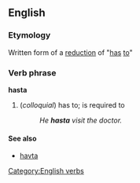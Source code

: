 ==English==
=== Etymology ===
Written form of a [[w:reduction (linguistics)|reduction]] of "[[has]] [[to]]"
===Verb phrase===
[[Category:English verbs]]
'''hasta'''
#(''colloquial'') has to; is required to
#:''He '''hasta''' visit the doctor.''
==== See also ====
* [[havta]]